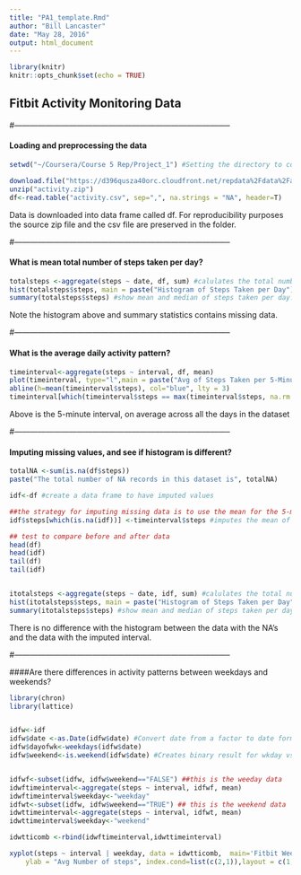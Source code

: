 ---
title: "PA1_template.Rmd"
author: "Bill Lancaster"
date: "May 28, 2016"
output: html_document
---

```{r setup, include=FALSE}
library(knitr)
knitr::opts_chunk$set(echo = TRUE)
```

## Fitbit Activity Monitoring Data

#-----------------------------------------------------------------------------------

#### Loading and preprocessing the data
```{r Loading and preprocessing the data}
setwd("~/Coursera/Course 5 Rep/Project_1") #Setting the directory to correct location on computer. 

download.file("https://d396qusza40orc.cloudfront.net/repdata%2Fdata%2Factivity.zip", destfile = "activity.zip", mode="wb")
unzip("activity.zip")
df<-read.table("activity.csv", sep=",", na.strings = "NA", header=T)
```
Data is downloaded into data frame called df. 
For reproducibility purposes the source zip file and the csv file are preserved in the folder. 

#-----------------------------------------------------------------------------------

#### What is mean total number of steps taken per day?
```{r What is mean total number of steps taken per day}
totalsteps <-aggregate(steps ~ date, df, sum) #calulates the total number of steps taken per day
hist(totalsteps$steps, main = paste("Histogram of Steps Taken per Day"))
summary(totalsteps$steps) #show mean and median of steps taken per day. 
```
Note the histogram above and summary statistics contains missing data.

#-----------------------------------------------------------------------------------

#### What is the average daily activity pattern?
```{r What is the average daily activity pattern}
timeinterval<-aggregate(steps ~ interval, df, mean)
plot(timeinterval, type="l",main = paste("Avg of Steps Taken per 5-Minute Interval"), xlab="5 Minute Intervals")
abline(h=mean(timeinterval$steps), col="blue", lty = 3)
timeinterval[which(timeinterval$steps == max(timeinterval$steps, na.rm = TRUE)), ]
```
Above is the 5-minute interval, on average across all the days in the dataset

#-----------------------------------------------------------------------------------

#### Imputing missing values, and see if histogram is different?
```{r Imputing missing values}
totalNA <-sum(is.na(df$steps)) 
paste("The total number of NA records in this dataset is", totalNA)

idf<-df #create a data frame to have imputed values

##the strategy for imputing missing data is to use the mean for the 5-minute interval
idf$steps[which(is.na(idf))] <-timeinterval$steps #imputes the mean of the 5-minute interval for NA

## test to compare before and after data
head(df)
head(idf)
tail(df)
tail(idf)


itotalsteps <-aggregate(steps ~ date, idf, sum) #calulates the total number of steps taken per day
hist(itotalsteps$steps, main = paste("Histogram of Steps Taken per Day"))
summary(itotalsteps$steps) #show mean and median of steps taken per day. 
```
There is no difference with the histogram between the data with the NA's and the data with the imputed interval. 

#-----------------------------------------------------------------------------------

####Are there differences in activity patterns between weekdays and weekends?
```{r Difference between weekdays and weekends}

library(chron)
library(lattice)


idfw<-idf
idfw$date <-as.Date(idfw$date) #Convert date from a factor to date format
idfw$dayofwk<-weekdays(idfw$date)
idfw$weekend<-is.weekend(idfw$date) #Creates binary result for wkday vs. wkend


idfwf<-subset(idfw, idfw$weekend=="FALSE") ##this is the weeday data
idwftimeinterval<-aggregate(steps ~ interval, idfwf, mean)
idwftimeinterval$weekday<-"weekday"
idfwt<-subset(idfw, idfw$weekend=="TRUE") ## this is the weekend data
idwttimeinterval<-aggregate(steps ~ interval, idfwt, mean)
idwttimeinterval$weekday<-"weekend"

idwtticomb <-rbind(idwftimeinterval,idwttimeinterval)

xyplot(steps ~ interval | weekday, data = idwtticomb,  main='Fitbit Weekday vs. Weekend', type = "l", xlab = "5 Second Intervals", 
    ylab = "Avg Number of steps", index.cond=list(c(2,1)),layout = c(1, 2))

```









